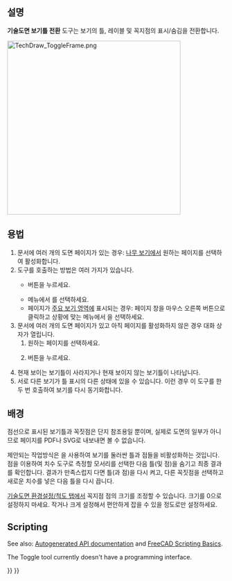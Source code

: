 <languages/>

{{Docnav
|[[TechDraw_ShareView/ko|보기 공유]]
|[[TechDraw_ProjectShape|ProjectShape]]
|[[TechDraw_Workbench/ko|기술도면 작업대]]
|IconL=TechDraw_ShareView.svg
|IconR=TechDraw_ProjectShape.svg
|IconC=Workbench_TechDraw.svg
}}

{{GuiCommand
|Name=기술도면 보기틀 전환
|MenuLocation=기술도면 → 기술도면 보기 → 보기틀 켜기/끄기
|Workbenches=[[TechDraw_Workbench/ko|기술도면 작업대]]
|SeeAlso=[[TechDraw_View/ko|기술도면 보기]]
}}

<span id="Description"></span>
==설명==

'''기술도면 보기틀 전환''' 도구는 보기의 틀, 레이블 및 꼭지점의 표시/숨김을 전환합니다.

[[Image:TechDraw_ToggleFrame.png|400px]]
{{Caption|보기틀이 켜지고 꺼진 고체 투상의 보기}}

<span id="Usage"></span>
==용법==

# 문서에 여러 개의 도면 페이지가 있는 경우: [[Tree_view/ko|나무 보기]]에서 원하는 페이지를 선택하여 활성화합니다.
# 도구를 호출하는 방법은 여러 가지가 있습니다.
#* {{Button|[[Image:TechDraw_ToggleFrame.svg|16px]] [[TechDraw_ToggleFrame/ko|보기틀 전환]]}} 버튼을 누르세요.
#* 메뉴에서 {{MenuCommand|기술도면 → 기술도면 보기 → [[Image:TechDraw_ToggleFrame.svg|16px]] 보기틀 켜기/끄기}}를 선택하세요.
#* 페이지가 [[Main_view_area/ko|주요 보기 영역]]에 표시되는 경우: 페이지 창을 마우스 오른쪽 버튼으로 클릭하고 상황에 맞는 메뉴에서 {{MenuCommand|틀 전환}}을 선택하세요.
# 문서에 여러 개의 도면 페이지가 있고 아직 페이지를 활성화하지 않은 경우 {{MenuCommand|페이지 선택기}} 대화 상자가 열립니다.
## 원하는 페이지를 선택하세요. 
## {{Button|확인}} 버튼을 누르세요.
# 현재 보이는 보기틀이 사라지거나 현재 보이지 않는 보기틀이 나타납니다.
# 서로 다른 보기가 틀 표시의 다른 상태에 있을 수 있습니다. 이런 경우 이 도구를 한두 번 호출하여 보기를 다시 동기화합니다.

<span id="Background"></span>
== 배경 ==


점선으로 표시된 보기틀과 꼭짓점은 단지 참조용일 뿐이며, 실제로 도면의 일부가 아니므로 페이지를 PDF나 SVG로 내보내면 볼 수 없습니다.

제안되는 작업방식은 {{Button|[[Image:TechDraw_ToggleFrame.svg|16px]] [[TechDraw_ToggleFrame/ko|보기틀 전환]]}}을 사용하여 보기를 둘러싼 틀과 점들을 비활성화하는 것입니다. 점을 이용하여 치수 도구로 측정할 모서리를 선택한 다음 틀(및 점)을 숨기고 최종 결과를 확인합니다. 결과가 만족스럽지 다면 틀(과 점)을 다시 켜고, 다른 꼭짓점을 선택하고 새로운 치수를 넣은 다음 틀을 다시 끕니다.

[[TechDraw_Preferences#척도/ko|기술도면 환경설정/척도 탭]]에서 꼭지점 점의 크기를 조정할 수 있습니다. 크기를 0으로 설정하지 마세요. 작거나 크게 설정해서 편안하게 잡을 수 있을 정도로만 설정하세요.

==Scripting==

See also: [https://freecad.github.io/SourceDoc/ Autogenerated API documentation] and [[FreeCAD_Scripting_Basics|FreeCAD Scripting Basics]].

The Toggle tool currently doesn't have a programming interface.


{{Docnav
|[[TechDraw_ShareView/ko|보기 공유]]
|[[TechDraw_ProjectShape|ProjectShape]]
|[[TechDraw_Workbench/ko|기술도면 작업대]]
|IconL=TechDraw_ShareView.svg
|IconR=TechDraw_ProjectShape.svg
|IconC=Workbench_TechDraw.svg
}}

{{TechDraw_Tools_navi{{#translation:}}}}
{{Userdocnavi{{#translation:}}}}